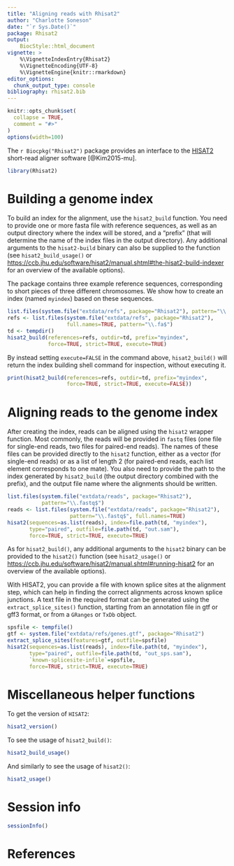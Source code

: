 ```yaml
---
title: "Aligning reads with Rhisat2"
author: "Charlotte Soneson"
date: "`r Sys.Date()`"
package: Rhisat2
output: 
    BiocStyle::html_document
vignette: >
    %\VignetteIndexEntry{Rhisat2}
    %\VignetteEncoding{UTF-8}  
    %\VignetteEngine{knitr::rmarkdown}
editor_options: 
  chunk_output_type: console
bibliography: rhisat2.bib
---
```


```r
knitr::opts_chunk$set(
  collapse = TRUE,
  comment = "#>"
)
options(width=100)
```

The `r Biocpkg("Rhisat2")` package provides an interface to the
[HISAT2](https://ccb.jhu.edu/software/hisat2/index.shtml) short-read aligner
software [@Kim2015-mu].

```r
library(Rhisat2)
```

# Building a genome index

To build an index for the alignment, use the `hisat2_build` function. You need
to provide one or more fasta file with reference sequences, as well as an output
directory where the index will be stored, and a "prefix" (that will determine
the name of the index files in the output directory). Any additional arguments
to the `hisat2-build` binary can also be supplied to the function (see
`hisat2_build_usage()` or
[https://ccb.jhu.edu/software/hisat2/manual.shtml#the-hisat2-build-indexer](https://ccb.jhu.edu/software/hisat2/manual.shtml#the-hisat2-build-indexer)
for an overview of the available options).

The package contains three example reference sequences, corresponding to short
pieces of three different chromosomes. We show how to create an index (named
`myindex`) based on these sequences.

```r
list.files(system.file("extdata/refs", package="Rhisat2"), pattern="\\.fa$")
refs <- list.files(system.file("extdata/refs", package="Rhisat2"), 
                   full.names=TRUE, pattern="\\.fa$")
td <- tempdir()
hisat2_build(references=refs, outdir=td, prefix="myindex", 
             force=TRUE, strict=TRUE, execute=TRUE)
```

By instead setting `execute=FALSE` in the command above, `hisat2_build()` will
return the index building shell command for inspection, without executing it.

```r
print(hisat2_build(references=refs, outdir=td, prefix="myindex",
                   force=TRUE, strict=TRUE, execute=FALSE))
```

# Aligning reads to the genome index

After creating the index, reads can be aligned using the `hisat2` wrapper
function. Most commonly, the reads will be provided in `fastq` files (one file
for single-end reads, two files for paired-end reads). The names of these files
can be provided directly to the `hisat2` function, either as a vector (for
single-end reads) or as a list of length 2 (for paired-end reads, each list
element corresponds to one mate). You also need to provide the path to the index
generated by `hisat2_build` (the output directory combined with the prefix), and
the output file name where the alignments should be written.

```r
list.files(system.file("extdata/reads", package="Rhisat2"), 
           pattern="\\.fastq$")
reads <- list.files(system.file("extdata/reads", package="Rhisat2"),
                    pattern="\\.fastq$", full.names=TRUE)
hisat2(sequences=as.list(reads), index=file.path(td, "myindex"), 
       type="paired", outfile=file.path(td, "out.sam"), 
       force=TRUE, strict=TRUE, execute=TRUE)
```

As for `hisat2_build()`, any additional arguments to the `hisat2` binary can be
provided to the `hisat2()` function (see `hisat2_usage()` or
[https://ccb.jhu.edu/software/hisat2/manual.shtml#running-hisat2](https://ccb.jhu.edu/software/hisat2/manual.shtml#running-hisat2)
for an overview of the available options).

With HISAT2, you can provide a file with known splice sites at the alignment
step, which can help in finding the correct alignments across known splice
junctions. A text file in the required format can be generated using the
`extract_splice_sites()` function, starting from an annotation file in gtf or
gff3 format, or from a `GRanges` or `TxDb` object.

```r
spsfile <- tempfile()
gtf <- system.file("extdata/refs/genes.gtf", package="Rhisat2")
extract_splice_sites(features=gtf, outfile=spsfile)
hisat2(sequences=as.list(reads), index=file.path(td, "myindex"),
       type="paired", outfile=file.path(td, "out_sps.sam"),
       `known-splicesite-infile`=spsfile, 
       force=TRUE, strict=TRUE, execute=TRUE)
```


# Miscellaneous helper functions

To get the version of `HISAT2`:

```r
hisat2_version()
```

To see the usage of `hisat2_build()`:

```r
hisat2_build_usage()
```

And similarly to see the usage of `hisat2()`:

```r
hisat2_usage()
```

# Session info

```r
sessionInfo()
```

# References
